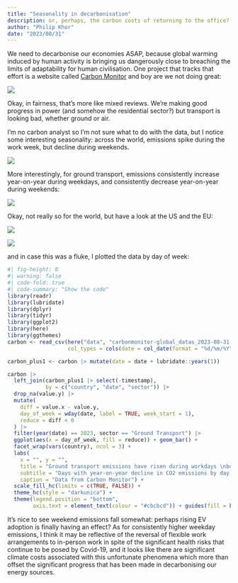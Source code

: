 ```yaml
---
title: "Seasonality in decarbonisation"
description: or, perhaps, the carbon costs of returning to the office?
author: "Philip Khor"
date: "2023/08/31"
---
```


We need to decarbonise our economies ASAP, because global warming induced by human activity is bringing us dangerously close to breaching the limits of adaptability for human civilisation. One project that tracks that effort is a website called [Carbon Monitor](https://carbonmonitor.org/variation) and boy are we not doing great:

![](images/Screenshot 2023-08-31 172242.png)

Okay, in fairness, that's more like mixed reviews. We're making good progress in power (and somehow the residential sector?) but transport is looking bad, whether ground or air.

I'm no carbon analyst so I'm not sure what to do with the data, but I notice some interesting seasonality: across the world, emissions spike during the work week, but decline during weekends.

![](images/carbonmonitor(4).png)

More interestingly, for ground transport, emissions consistently increase year-on-year during weekdays, and consistently decrease year-on-year during weekends:

![](images/carbonmonitor.png)

Okay, not really so for the world, but have a look at the US and the EU:

![](images/carbonmonitor(2).png)

![](images/carbonmonitor(1).png)

and in case this was a fluke, I plotted the data by day of week:

```r
#| fig-height: 8
#| warning: false
#| code-fold: true
#| code-summary: "Show the code"
library(readr)
library(lubridate)
library(dplyr)
library(tidyr)
library(ggplot2)
library(here)
library(ggthemes)
carbon <- read_csv(here("data", "carbonmonitor-global_datas_2023-08-31.csv"), 
                   col_types = cols(date = col_date(format = "%d/%m/%Y")))

carbon_plus1 <- carbon |> mutate(date = date + lubridate::years(1))

carbon |>
  left_join(carbon_plus1 |> select(-timestamp),
            by = c("country", "date", "sector")) |>
  drop_na(value.y) |> 
  mutate(
    diff = value.x - value.y,
    day_of_week = wday(date, label = TRUE, week_start = 1),
    reduce = diff < 0
  ) |> 
  filter(year(date) == 2023, sector == "Ground Transport") |> 
  ggplot(aes(x = day_of_week, fill = reduce)) + geom_bar() +
  facet_wrap(vars(country), ncol = 3) + 
  labs(
    x = "", y = "", 
    title = "Ground transport emissions have risen during workdays \nbut not the weekends", 
    subtitle = "Days with year-on-year decline in CO2 emissions by day of week\nGround transport, Jan-Jul 2023",
    caption = "Data from Carbon Monitor") + 
  scale_fill_hc(limits = c(TRUE, FALSE)) + 
  theme_hc(style = "darkunica") + 
  theme(legend.position = "bottom", 
        axis.text = element_text(colour = "#cbcbcd")) + guides(fill = FALSE)
```

It's nice to see weekend emissions fall somewhat: perhaps rising EV adoption is finally having an effect? As for consistently higher weekday emissions, I think it may be reflective of the reversal of flexible work arrangements to in-person work in spite of the significant health risks that continue to be posed by Covid-19, and it looks like there are significant climate costs associated with this unfortunate phenomena which more than offset the significant progress that has been made in decarbonising our energy sources.
